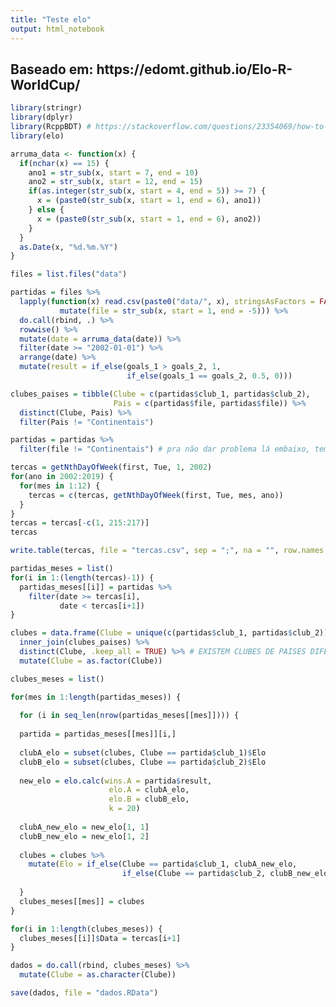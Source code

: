 ```yaml
---
title: "Teste elo"
output: html_notebook
---
```


## Baseado em: https://edomt.github.io/Elo-R-WorldCup/

```r
library(stringr)
library(dplyr)
library(RcppBDT) # https://stackoverflow.com/questions/23354069/how-to-figure-third-friday-of-a-month-in-r
library(elo)
```

```r
arruma_data <- function(x) {
  if(nchar(x) == 15) {
    ano1 = str_sub(x, start = 7, end = 10)
    ano2 = str_sub(x, start = 12, end = 15)
    if(as.integer(str_sub(x, start = 4, end = 5)) >= 7) {
      x = (paste0(str_sub(x, start = 1, end = 6), ano1))
    } else {
      x = (paste0(str_sub(x, start = 1, end = 6), ano2))
    }
  }
  as.Date(x, "%d.%m.%Y")
}
```

```r
files = list.files("data") 

partidas = files %>%
  lapply(function(x) read.csv(paste0("data/", x), stringsAsFactors = FALSE, encoding = "UTF-8") %>%
           mutate(file = str_sub(x, start = 1, end = -5))) %>%
  do.call(rbind, .) %>%
  rowwise() %>%
  mutate(date = arruma_data(date)) %>%
  filter(date >= "2002-01-01") %>%
  arrange(date) %>%
  mutate(result = if_else(goals_1 > goals_2, 1,
                          if_else(goals_1 == goals_2, 0.5, 0)))
```

```r
clubes_paises = tibble(Clube = c(partidas$club_1, partidas$club_2),
                       Pais = c(partidas$file, partidas$file)) %>%
  distinct(Clube, Pais) %>%
  filter(Pais != "Continentais")
```

```r
partidas = partidas %>%
  filter(file != "Continentais") # pra não dar problema lá embaixo, tem times que só estão nos continentais, Monarcas por exemplo
```

```r
tercas = getNthDayOfWeek(first, Tue, 1, 2002)
for(ano in 2002:2019) {
  for(mes in 1:12) {
    tercas = c(tercas, getNthDayOfWeek(first, Tue, mes, ano))
  }
}
tercas = tercas[-c(1, 215:217)]
tercas
```

```r
write.table(tercas, file = "tercas.csv", sep = ";", na = "", row.names = FALSE, col.names = FALSE)
```

```r
partidas_meses = list()
for(i in 1:(length(tercas)-1)) {
  partidas_meses[[i]] = partidas %>%
    filter(date >= tercas[i],
           date < tercas[i+1])
}
```

```r
clubes = data.frame(Clube = unique(c(partidas$club_1, partidas$club_2)), Elo = 1500) %>%
  inner_join(clubes_paises) %>%
  distinct(Clube, .keep_all = TRUE) %>% # EXISTEM CLUBES DE PAISES DIFERENTES, BOCA JUNIORS DA COLOMBIA POR EXEMPLO
  mutate(Clube = as.factor(Clube))
```

```r
clubes_meses = list()
```

```r
for(mes in 1:length(partidas_meses)) {
    
  for (i in seq_len(nrow(partidas_meses[[mes]]))) {
    
  partida = partidas_meses[[mes]][i,]
  
  clubA_elo = subset(clubes, Clube == partida$club_1)$Elo
  clubB_elo = subset(clubes, Clube == partida$club_2)$Elo
  
  new_elo = elo.calc(wins.A = partida$result,
                      elo.A = clubA_elo,
                      elo.B = clubB_elo,
                      k = 20)
  
  clubA_new_elo = new_elo[1, 1]
  clubB_new_elo = new_elo[1, 2]
  
  clubes = clubes %>%
    mutate(Elo = if_else(Clube == partida$club_1, clubA_new_elo,
                         if_else(Clube == partida$club_2, clubB_new_elo, Elo)))
  
  }
  clubes_meses[[mes]] = clubes
}
```

```r
for(i in 1:length(clubes_meses)) {
  clubes_meses[[i]]$Data = tercas[i+1]
}
```

```r
dados = do.call(rbind, clubes_meses) %>%
  mutate(Clube = as.character(Clube))

save(dados, file = "dados.RData")
```

